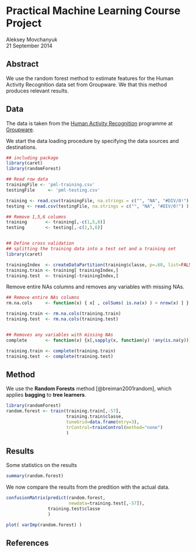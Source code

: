 Practical Machine Learning Course Project
========================================================
Aleksey Movchanyuk  
21 September 2014


## Abstract
We use the random forest method to estimate features for the Human Activity Recognition data set from Groupware. We that this method produces relevant results.


## Data
The data is taken from the [Human Activity Recognition](http://groupware.les.inf.puc-rio.br/har) programme at [Groupware](http://groupware.les.inf.puc-rio.br/).

We start the data loading procedure by specifying the data sources and destinations.

```r
## including package
library(caret)
library(randomForest)
```

```r
## Read row data
trainingFile <- 'pml-training.csv'
testingFile     <- 'pml-testing.csv'

training <- read.csv(trainingFile, na.strings = c("", "NA", "#DIV/0!") )
testing <- read.csv(testingFile, na.strings = c("", "NA", "#DIV/0!") )

## Remove 1,5,6 columns 
training       <- training[,-c(1,5,6)]
testing        <- testing[,-c(1,5,6)]


## Define cross validation
## splitting the training data into a test set and a training set
library(caret)

trainingIndex  <- createDataPartition(training$classe, p=.60, list=FALSE)
training.train <- training[ trainingIndex,]
training.test  <- training[-trainingIndex,]
```

Remove entire NAs columns and removes any variables with missing NAs.
```r
## Remove entire NAs columns
rm.na.cols     <- function(x) { x[ , colSums( is.na(x) ) < nrow(x) ] }

training.train <- rm.na.cols(training.train)
training.test  <- rm.na.cols(training.test)


## Removes any variables with missing NAs
complete       <- function(x) {x[,sapply(x, function(y) !any(is.na(y)))] }

training.train <- complete(training.train)
training.test  <- complete(training.test)
```


## Method
We use the **Random Forests** method [@breiman2001random], which applies **bagging** to **tree learners**. 

```r
library(randomForest)
random.forest <- train(training.train[,-57],
                       training.train$classe,
                       tuneGrid=data.frame(mtry=3),
                       trControl=trainControl(method="none")
                       )
```


## Results
Some statistics on the results

```r
summary(random.forest)
```


We now compare the results from the predition with the actual data.

```r
confusionMatrix(predict(random.forest,
                        newdata=training.test[,-57]),
                training.test$classe
                )
```

```r
plot( varImp(random.forest) )
```

## References
